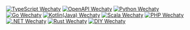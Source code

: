 <!-- import TypeScriptBadge from '../typescript/transclusions/badge.mdx' -->

[![TypeScript Wechaty](https://img.shields.io/badge/Wechaty-TypeScript-blue)](../typescript/README.md)
[![OpenAPI Wechaty](https://img.shields.io/badge/Wechaty-OpenAPI-6a4)](../openapi/README.md)
[![Python Wechaty](https://img.shields.io/badge/Wechaty-Python-blue)](../python/README.md)
[![Go Wechaty](https://img.shields.io/badge/Wechaty-Go-7de)](../go/README.md)
[![Kotlin(Java) Wechaty](https://img.shields.io/badge/Wechaty-Kotlin-orange)](../java/README.md)
[![Scala Wechaty](https://img.shields.io/badge/Wechaty-Scala-890)](../scala/README.md)
[![PHP Wechaty](https://img.shields.io/badge/Wechaty-PHP-7de)](../php/README.md)
[![.NET Wechaty](https://img.shields.io/badge/Wechaty-.NET-blueviolet)](../dotnet/README.md)
[![Rust Wechaty](https://img.shields.io/badge/Wechaty-Rust-f42)](../rust/README.md)
[![DIY Wechaty](https://img.shields.io/badge/Wechaty-DIY-brightgreen)](../diy/README.md)
